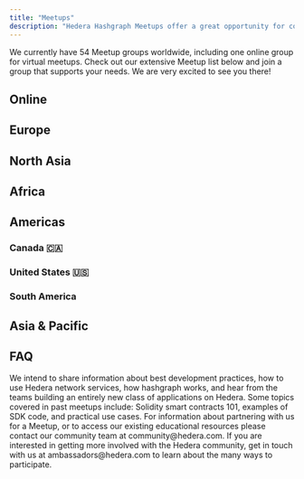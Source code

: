 ---
title: "Meetups"
description: "Hedera Hashgraph Meetups offer a great opportunity for community members to learn about how to use Hedera network services, best development practices, and much more."
---


We currently have 54 Meetup groups worldwide, including one online group for virtual meetups. Check out our extensive Meetup list below and join a group that supports your needs. We are very excited to see you there!

## Online

<Columns cols={2}>
  <Card
    title="Monthly Virtual Meetup"
    href="https://www.meetup.com/Hedera-Hashgraph-Virtual-Meetup/"
    arrow
  >
    
  </Card>
</Columns>

## Europe

<Columns cols={2}>
  <Card
    title="Paris"
    href="https://www.meetup.com/Hashgraph-Paris-France/"
    arrow
  >
    
  </Card>
  <Card
    title="Berlin"
    href="https://www.meetup.com/Hashgraph-Berlin-Germany1/"
    arrow
  >
    
  </Card>
  <Card
    title="Frankfurt"
    href="https://www.meetup.com/Hashgraph-Frankfurt-Germany/"
    arrow
  >
    
  </Card>
  <Card
    title="Athens"
    href="https://www.meetup.com/Hashgraph-Athens-Greece1/"
    arrow
  >
    
  </Card>
  <Card
    title="Dublin"
    href="https://www.meetup.com/Hashgraph-Ireland/"
    arrow
  >
    
  </Card>
  <Card
    title="Milan"
    href="https://www.meetup.com/Hedera-Hashgraph-Milan-Italy/"
    arrow
  >
    
  </Card>
  <Card
    title="Vilnius"
    href="https://www.meetup.com/Hashgraph-Vilnius-Lithuania/"
    arrow
  >
    
  </Card>
  <Card
    title="Valetta"
    href="https://www.meetup.com/Hedera-Hashgraph-Valletta-Malta/"
    arrow
  >
    
  </Card>
  <Card
    title="Amsterdam"
    href="https://www.meetup.com/Hashgraph-Amsterdam-Netherlands/"
    arrow
  >
    
  </Card>
  <Card
    title="Lisbon"
    href="https://www.meetup.com/Hashgraph-Lisbon-Portugal/"
    arrow
  >
    
  </Card>
  <Card
    title="Stockholm"
    href="https://www.meetup.com/Hashgraph-Stockholm-Sweden/"
    arrow
  >
    
  </Card>
  <Card
    title="Zürich"
    href="https://www.meetup.com/Hashgraph-Zurich-Switzerland/"
    arrow
  >
    
  </Card>
  <Card
    title="London"
    href="https://www.meetup.com/Hashgraph-London-United-Kingdom/"
    arrow
  >
    
  </Card>
</Columns>

## North Asia

<Columns cols={2}>
  <Card
    title="Moscow"
    href="https://www.meetup.com/Hashgraph-Moscow-Rus/"
    arrow
  >
    
  </Card>
  <Card
    title="St. Petersburg"
    href="https://www.meetup.com/Hashgraph-Saint-Petersburg-Rus/"
    arrow
  >
    
  </Card>
</Columns>

## Africa

<Columns cols={2}>
  <Card
    title="Cairo"
    href="https://www.meetup.com/Hedera-Hashgraph-Cairo-Egypt/"
    arrow
  >
    
  </Card>
  <Card
    title="Nairobi"
    href="https://www.meetup.com/Hashgraph-Nairobi-Kenya/"
    arrow
  >
    
  </Card>
  <Card
    title="Lagos"
    href="https://www.meetup.com/Hashgraph-Lagos-Nigeria/"
    arrow
  >
    
  </Card>
  <Card
    title="Riyadh"
    href="https://www.meetup.com/Hedera-Hashgraph-Riyadh/"
    arrow
  >
    
  </Card>
  <Card
    title="Johannesburg"
    href="https://www.meetup.com/Hashgraph-Johannesburg-South-Africa/"
    arrow
  >
    
  </Card>
</Columns>

## Americas

### Canada 🇨🇦

<Columns cols={2}>
  <Card
    title="Toronto"
    href="https://www.meetup.com/Hashgraph-Toronto-Canada/"
    arrow
  >
    
  </Card>
  <Card
    title="Vancouver"
    href="https://www.meetup.com/Hashgraph-Vancouver-Canada/"
    arrow
  >
    
  </Card>
</Columns>

### United States 🇺🇸

<Columns cols={2}>
  <Card
    title="Los Angeles"
    href="https://www.meetup.com/Hashgraph-Los-Angeles-California/"
    arrow
  >
    
  </Card>
  <Card
    title="San Francisco"
    href="https://www.meetup.com/Hashgraph-San-Francisco-California/"
    arrow
  >
    
  </Card>
  <Card
    title="Denver &#x26; Boulder"
    href="https://www.meetup.com/hashgraph-denver-boulder-colorado/"
    arrow
  >
    
  </Card>
  <Card
    title="Washington"
    href="https://www.meetup.com/Hashgraph-Washington-DC/"
    arrow
  >
    
  </Card>
  <Card
    title="Atlanta"
    href="https://www.meetup.com/Hashgraph-Meetup-Atlanta/"
    arrow
  >
    
  </Card>
  <Card
    title="Savannah"
    href="https://www.meetup.com/Hedera-Hashgraph-Savannah-Georgia/"
    arrow
  >
    
  </Card>
  <Card
    title="Chicago"
    href="https://www.meetup.com/Hashgraph-Chicago-Illinois/"
    arrow
  >
    
  </Card>
  <Card
    title="Boston"
    href="https://www.meetup.com/Hashgraph-Boston-Massachusetts/"
    arrow
  >
    
  </Card>
  <Card
    title="Bath"
    href="https://www.meetup.com/Hedera-Hashgraph-Michigan/"
    arrow
  >
    
  </Card>
  <Card
    title="New York City"
    href="https://www.meetup.com/Hashgraph-New-York-City-New-York/"
    arrow
  >
    
  </Card>
  <Card
    title="Charlotte"
    href="https://www.meetup.com/Hedera-Hashgraph-Charlotte-NC/"
    arrow
  >
    
  </Card>
  <Card
    title="Portland"
    href="https://www.meetup.com/Hashgraph-Portland-Oregon/"
    arrow
  >
    
  </Card>
  <Card
    title="Philadelphia"
    href="https://www.meetup.com/hashgraph-philadelphia/"
    arrow
  >
    
  </Card>
  <Card
    title="Austin"
    href="https://www.meetup.com/Hashgraph-Austin-Texas/"
    arrow
  >
    
  </Card>
  <Card
    title="Dallas"
    href="https://www.meetup.com/Hashgraph-Dallas-Texas/"
    arrow
  >
    
  </Card>
  <Card
    title="Providence"
    href="https://www.meetup.com/Hedera-Hashgraph-Providence-Rhode-Island/"
    arrow
  >
    
  </Card>
  <Card
    title="Seattle"
    href="https://www.meetup.com/Hashgraph-Seattle-Washington/"
    arrow
  >
    
  </Card>
</Columns>

### South America

<Columns cols={2}>
  <Card
    title="São Paulo"
    href="https://www.meetup.com/Hashgraph-Sao-Paulo-Brazil/"
    arrow
  >
    
  </Card>
</Columns>

## Asia & Pacific

<Columns cols={2}>
  <Card
    title="Sydney"
    href="https://www.meetup.com/Hashgraph-Sydney-Australia/"
    arrow
  >
    
  </Card>
  <Card
    title="Beijing"
    href="https://www.meetup.com/Hashgraph-Beijing-China/"
    arrow
  >
    
  </Card>
  <Card
    title="Bangalore"
    href="https://www.meetup.com/Hashgraph-Bangalore-India/"
    arrow
  >
    
  </Card>
  <Card
    title="Delhi"
    href="https://www.meetup.com/Hashgraph-Delhi-India/"
    arrow
  >
    
  </Card>
  <Card
    title="Mumbai"
    href="https://www.meetup.com/Hashgraph-Mumbai-India/"
    arrow
  >
    
  </Card>
  <Card
    title="Thiruvananthapuram"
    href="https://www.meetup.com/Hashgraph-Thiruvananthapuram-India/"
    arrow
  >
    
  </Card>
  <Card
    title="Tel Aviv"
    href="https://www.meetup.com/Hashgraph-Tel-Aviv-Israel/"
    arrow
  >
    
  </Card>
  <Card
    title="Tokyo"
    href="https://www.meetup.com/hashgraphjapan/"
    arrow
  >
    
  </Card>
  <Card
    title="al-Kuwayt"
    href="https://www.meetup.com/meetup-group-CPOlFlav/"
    arrow
  >
    
  </Card>
  <Card
    title="Wellington"
    href="https://www.meetup.com/Hashgraph-Wellington-New-Zealand/"
    arrow
  >
    
  </Card>
  <Card
    title="Singapore"
    href="https://www.meetup.com/Hashgraph-Singapore1/"
    arrow
  >
    
  </Card>
  <Card
    title="Seoul"
    href="https://www.meetup.com/Hashgraph-Seoul-South-Korea/"
    arrow
  >
    
  </Card>
  <Card
    title="Dubai"
    href="https://www.meetup.com/Hashgraph-Dubai-UAE/"
    arrow
  >
    
  </Card>
</Columns>

## FAQ

<Accordion title="What should I expect at a Hedera meetup?">
We intend to share information about best development practices, how to use Hedera network services, how hashgraph works, and hear from the teams building an entirely new class of applications on Hedera. Some topics covered in past meetups include: Solidity smart contracts 101, examples of SDK code, and practical use cases.
</Accordion>

<Accordion title="I don't see my city on the list, can I host a Hedera meetup?">
For information about partnering with us for a Meetup, or to access our existing educational resources please contact our community team at community@hedera.com.
</Accordion>

<Accordion title="How can I become a Hedera community leader or an ambassador?">
If you are interested in getting more involved with the Hedera community, get in touch with us at ambassadors@hedera.com to learn about the many ways to participate.
</Accordion>
